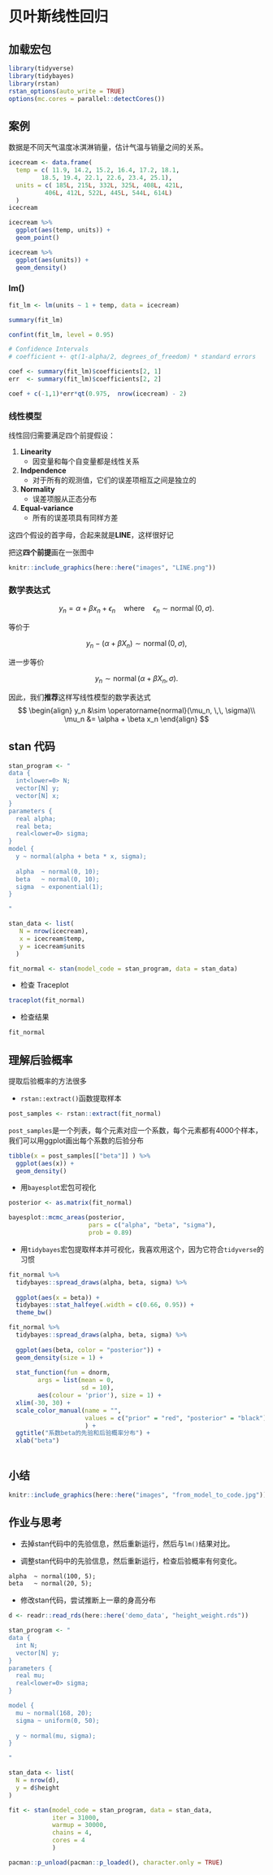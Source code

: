 # 贝叶斯线性回归 {#bayesian-lm}



## 加载宏包

```r
library(tidyverse)
library(tidybayes)
library(rstan)
rstan_options(auto_write = TRUE)
options(mc.cores = parallel::detectCores())
```



## 案例

数据是不同天气温度冰淇淋销量，估计气温与销量之间的关系。

```r
icecream <- data.frame(
  temp = c( 11.9, 14.2, 15.2, 16.4, 17.2, 18.1, 
         18.5, 19.4, 22.1, 22.6, 23.4, 25.1),
  units = c( 185L, 215L, 332L, 325L, 408L, 421L, 
          406L, 412L, 522L, 445L, 544L, 614L)
  )
icecream
```



```r
icecream %>% 
  ggplot(aes(temp, units)) + 
  geom_point()
```



```r
icecream %>% 
  ggplot(aes(units)) + 
  geom_density()
```



### lm()

```r
fit_lm <- lm(units ~ 1 + temp, data = icecream)

summary(fit_lm)
```




```r
confint(fit_lm, level = 0.95)
```




```r
# Confidence Intervals
# coefficient +- qt(1-alpha/2, degrees_of_freedom) * standard errors

coef <- summary(fit_lm)$coefficients[2, 1] 
err  <- summary(fit_lm)$coefficients[2, 2]

coef + c(-1,1)*err*qt(0.975,  nrow(icecream) - 2) 
```




### 线性模型

线性回归需要满足四个前提假设：

1. **Linearity **
    - 因变量和每个自变量都是线性关系

2. **Indpendence **
    - 对于所有的观测值，它们的误差项相互之间是独立的

3. **Normality **
    - 误差项服从正态分布

4. **Equal-variance **  
    - 所有的误差项具有同样方差

这四个假设的首字母，合起来就是**LINE**，这样很好记


把这**四个前提**画在一张图中

```r
knitr::include_graphics(here::here("images", "LINE.png"))
```







### 数学表达式

$$
y_n = \alpha + \beta x_n + \epsilon_n \quad \text{where}\quad
\epsilon_n \sim \operatorname{normal}(0,\sigma).
$$

等价于

$$
y_n - (\alpha + \beta X_n) \sim \operatorname{normal}(0,\sigma),
$$

进一步等价

$$
y_n \sim \operatorname{normal}(\alpha + \beta X_n, \, \sigma).
$$



因此，我们**推荐**这样写线性模型的数学表达式
$$
\begin{align}
y_n &\sim \operatorname{normal}(\mu_n, \,\, \sigma)\\
\mu_n &= \alpha + \beta x_n 
\end{align}
$$

## stan 代码

```r
stan_program <- "
data {
  int<lower=0> N;
  vector[N] y;
  vector[N] x;
}
parameters {
  real alpha;
  real beta;
  real<lower=0> sigma;
}
model {
  y ~ normal(alpha + beta * x, sigma);
  
  alpha  ~ normal(0, 10);
  beta   ~ normal(0, 10);
  sigma  ~ exponential(1);
}

"

```




```r
stan_data <- list(
   N = nrow(icecream),
   x = icecream$temp, 
   y = icecream$units
  )

fit_normal <- stan(model_code = stan_program, data = stan_data)
```




- 检查 Traceplot

```r
traceplot(fit_normal)
```


- 检查结果

```r
fit_normal
```



## 理解后验概率

提取后验概率的方法很多


- `rstan::extract()`函数提取样本

```r
post_samples <- rstan::extract(fit_normal)
```

`post_samples`是一个列表，每个元素对应一个系数，每个元素都有4000个样本，我们可以用ggplot画出每个系数的后验分布

```r
tibble(x = post_samples[["beta"]] ) %>% 
  ggplot(aes(x)) +
  geom_density()
```


- 用`bayesplot`宏包可视化
```r
posterior <- as.matrix(fit_normal)

bayesplot::mcmc_areas(posterior, 
                      pars = c("alpha", "beta", "sigma"),
                      prob = 0.89) 
```



- 用`tidybayes`宏包提取样本并可视化，我喜欢用这个，因为它符合`tidyverse`的习惯

```r
fit_normal %>% 
  tidybayes::spread_draws(alpha, beta, sigma) %>% 
  
  ggplot(aes(x = beta)) +
  tidybayes::stat_halfeye(.width = c(0.66, 0.95)) + 
  theme_bw() 
```




```r
fit_normal %>% 
  tidybayes::spread_draws(alpha, beta, sigma) %>% 
  
  ggplot(aes(beta, color = "posterior")) + 
  geom_density(size = 1) + 
  
  stat_function(fun = dnorm, 
        args = list(mean = 0, 
                    sd = 10), 
        aes(colour = 'prior'), size = 1) +
  xlim(-30, 30) +
  scale_color_manual(name = "", 
                     values = c("prior" = "red", "posterior" = "black")
                     ) + 
  ggtitle("系数beta的先验和后验概率分布") + 
  xlab("beta")
  
```



## 小结

```r
knitr::include_graphics(here::here("images", "from_model_to_code.jpg"))
```

## 作业与思考

- 去掉stan代码中的先验信息，然后重新运行，然后与`lm()`结果对比。

- 调整stan代码中的先验信息，然后重新运行，检查后验概率有何变化。

```md
alpha  ~ normal(100, 5);
beta   ~ normal(20, 5);
```

- 修改stan代码，尝试推断上一章的身高分布
```r
d <- readr::read_rds(here::here('demo_data', "height_weight.rds")) 
```


```r
stan_program <- "
data {
  int N;
  vector[N] y;
}
parameters {
  real mu;
  real<lower=0> sigma;
}

model {
  mu ~ normal(168, 20);
  sigma ~ uniform(0, 50);
  
  y ~ normal(mu, sigma);
}

"

stan_data <- list(
  N = nrow(d),
  y = d$height
)

fit <- stan(model_code = stan_program, data = stan_data,
            iter = 31000, 
            warmup = 30000, 
            chains = 4, 
            cores = 4
            )
```



```r
pacman::p_unload(pacman::p_loaded(), character.only = TRUE)
```
